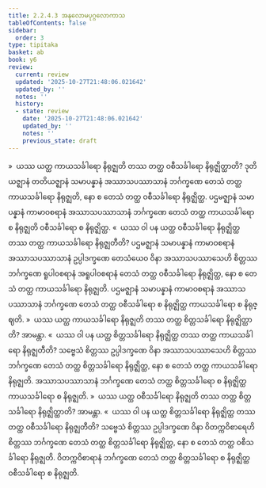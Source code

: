 ```yaml
---
title: 2.2.4.3 အနုလောမပုဂ္ဂလောကာသ
tableOfContents: false
sidebar:
  order: 3
type: tipitaka
basket: ab
book: y6
review:
  current: review
  updated: '2025-10-27T21:48:06.021642'
  updated_by: ''
  notes: ''
  history:
  - state: review
    date: '2025-10-27T21:48:06.021642'
    updated_by: ''
    notes: ''
    previous_state: draft
---
```



<ReviewStatus review={frontmatter.review} showDetails={true} />

<HypothesisAnnotation frontmatter={frontmatter} />

<DynamicBreadcrumb />

<Division number="101" book="y6" e="ch" v="34" p="33">

<Paragraph number="449" book="y6">
»  ယဿ ယတ္ထ ကာယသင်္ခါရော နိရုဇ္ဈတိ တဿ တတ္ထ ဝစီသင်္ခါရော နိရုဇ္ဈိတ္ထာတိ?
</Paragraph>

<Paragraph number="450" book="y6">
ဒုတိယဇ္ဈာနံ တတိယဇ္ဈာနံ သမာပန္နာနံ အဿာသပဿာသာနံ ဘင်္ဂက္ခဏေ တေသံ တတ္ထ ကာယသင်္ခါရော နိရုဇ္ဈတိ, နော စ တေသံ တတ္ထ ဝစီသင်္ခါရော နိရုဇ္ဈိတ္ထ. ပဌမဇ္ဈာနံ သမာပန္နာနံ ကာမာဝစရာနံ အဿာသပဿာသာနံ ဘင်္ဂက္ခဏေ တေသံ တတ္ထ ကာယသင်္ခါရော စ နိရုဇ္ဈတိ ဝစီသင်္ခါရော စ နိရုဇ္ဈိတ္ထ.
</Paragraph>

<Paragraph number="451" book="y6">
«  ယဿ ဝါ ပန ယတ္ထ ဝစီသင်္ခါရော နိရုဇ္ဈိတ္ထ တဿ တတ္ထ ကာယသင်္ခါရော နိရုဇ္ဈတီတိ?
</Paragraph>

<Paragraph number="452" book="y6">
ပဌမဇ္ဈာနံ သမာပန္နာနံ ကာမာဝစရာနံ အဿာသပဿာသာနံ ဥပ္ပါဒက္ခဏေ တေသံယေဝ ဝိနာ အဿာသပဿာသေဟိ စိတ္တဿ ဘင်္ဂက္ခဏေ ရူပါဝစရာနံ အရူပါဝစရာနံ တေသံ တတ္ထ ဝစီသင်္ခါရော နိရုဇ္ဈိတ္ထ, နော စ တေသံ တတ္ထ ကာယသင်္ခါရော နိရုဇ္ဈတိ. ပဌမဇ္ဈာနံ သမာပန္နာနံ ကာမာဝစရာနံ အဿာသပဿာသာနံ ဘင်္ဂက္ခဏေ တေသံ တတ္ထ ဝစီသင်္ခါရော စ နိရုဇ္ဈိတ္ထ ကာယသင်္ခါရော စ နိရုဇ္ဈတိ.
</Paragraph>

<Paragraph number="453" book="y6">
»  ယဿ ယတ္ထ ကာယသင်္ခါရော နိရုဇ္ဈတိ တဿ တတ္ထ စိတ္တသင်္ခါရော နိရုဇ္ဈိတ္ထာတိ? အာမန္တာ.
</Paragraph>

<Paragraph number="454" book="y6">
«  ယဿ ဝါ ပန ယတ္ထ စိတ္တသင်္ခါရော နိရုဇ္ဈိတ္ထ တဿ တတ္ထ ကာယသင်္ခါရော နိရုဇ္ဈတီတိ?
</Paragraph>

<Paragraph number="455" book="y6">
သဗ္ဗေသံ စိတ္တဿ ဥပ္ပါဒက္ခဏေ ဝိနာ အဿာသပဿာသေဟိ စိတ္တဿ ဘင်္ဂက္ခဏေ တေသံ တတ္ထ စိတ္တသင်္ခါရော နိရုဇ္ဈိတ္ထ, နော စ တေသံ တတ္ထ ကာယသင်္ခါရော နိရုဇ္ဈတိ. အဿာသပဿာသာနံ ဘင်္ဂက္ခဏေ တေသံ တတ္ထ စိတ္တသင်္ခါရော စ နိရုဇ္ဈိတ္ထ ကာယသင်္ခါရော စ နိရုဇ္ဈတိ.
</Paragraph>

</Division>
<Division number="102" book="y6" e="ch" v="34" p="34">

<Paragraph number="456" book="y6">
»  ယဿ ယတ္ထ ဝစီသင်္ခါရော နိရုဇ္ဈတိ တဿ တတ္ထ စိတ္တသင်္ခါရော နိရုဇ္ဈိတ္ထာတိ? အာမန္တာ.
</Paragraph>

<Paragraph number="457" book="y6">
«  ယဿ ဝါ ပန ယတ္ထ စိတ္တသင်္ခါရော နိရုဇ္ဈိတ္ထ တဿ တတ္ထ ဝစီသင်္ခါရော နိရုဇ္ဈတီတိ?
</Paragraph>

<Paragraph number="458" book="y6">
သဗ္ဗေသံ စိတ္တဿ ဥပ္ပါဒက္ခဏေ ဝိနာ ဝိတက္ကဝိစာရေဟိ စိတ္တဿ ဘင်္ဂက္ခဏေ တေသံ တတ္ထ စိတ္တသင်္ခါရော နိရုဇ္ဈိတ္ထ, နော စ တေသံ တတ္ထ ဝစီသင်္ခါရော နိရုဇ္ဈတိ. ဝိတက္ကဝိစာရာနံ ဘင်္ဂက္ခဏေ တေသံ တတ္ထ စိတ္တသင်္ခါရော စ နိရုဇ္ဈိတ္ထ ဝစီသင်္ခါရော စ နိရုဇ္ဈတိ.
</Paragraph>
</Division>